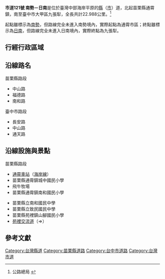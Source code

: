 {{Infobox Taiwan Highway
| Type = CH
| Num = 121
| Length = 22.988
| LastExt = 
| Allocation = 
 {{Plainlist|
* {{Jct|country=TWN|TRML|37}}
* {{Jct|country=TWN|CH|130}}
* {{Jct|country=TWN|TRTC|5}}
 }}
| SpeedHigh = 
| Start = [[苗栗縣|苗栗縣]][[通霄鎮|通霄鎮]][[通霄_(大字)|通霄市區]]
| End = [[臺中市|臺中市]][[大甲區|大甲區]][[九張犁_(大甲區)|九張犁]]
| Dep =[[苗栗縣政府|苗栗縣政府]]<br>[[臺中市政府|臺中市政府]]
}}
'''市道121號 南勢－日南'''是位於臺灣中部海岸平原的[[中華民國縣道|縣]]（[[中華民國市道|市]]）道，北起苗栗縣通霄鎮，南至臺中市大甲區九張犁，全長共計22.988公里。<ref>公路總局 {{Cite web|url=http://www.thb.gov.tw/tm/wcf.aspx |title=存档副本 |accessdate=2011-07-09  |deadurl=yes |archiveurl=https://web.archive.org/web/20110709204443/http://www.thb.gov.tw/tm/wcf.aspx |archivedate=2011-07-09 }}</ref>

起點雖標示為[[南勢_(苗栗縣)|南勢]]，但路線完全未進入南勢境內，實際起點為通霄市區；終點雖標示為[[日南_(臺灣)|日南]]，但路線完全未進入日南境內，實際終點為九張犁。

== 行經行政區域 ==
{{TWNinttop}}
{{TWNint |county=苗栗縣 |cspan=31 |tcd=通霄鎮 |tspan=16 |location=[[通霄_(大字)|通霄市區]] |km=0.0 |road={{Jct|country=TWN|CH|128}} |notes=公路起點<br>[[File:TW_CHW128.svg|20px]]起點 }}
{{台灣公路設施|bri||旗山橋}}
{{TWNint |location=[[北勢_(苗栗縣)|北勢]] |km= |road={{Jct|country=TWN|PH|1}} |notes= }}
{{TWNint |location=[[梅樹腳|梅樹腳]] |km= |road=（地區道路） |notes= }}
{{TWNint |location=[[土城_(苗栗縣)|土城]] |lspan=3 |km= |road={{Jct|country=TWN|TRML|38}} |notes=[[File:TW_THWml38.svg|27px]]起點 }}
{{台灣公路設施|bri||圓山橋}}
{{TWNint |km= |road=（地區道路） |notes= }}
{{台灣公路設施|bri||中和橋}}
{{TWNint |location=下五份 |km= |road=（地區道路） |notes= }}
{{TWNint |location=[[南和_(臺灣)|南和]] |km=7.525 |road={{Jct|country=TWN|TRML|40}} |notes=[[File:TW_THWml40.svg|27px]]終點 }}
{{台灣公路設施|bri||南和橋}}
{{TWNint |location=公館 |km= |road=（地區道路） |notes= }}
{{台灣公路設施|bri||和興橋}}
{{TWNint |location=[[福興_(苗栗縣)|福興]] ||km= |road={{Jct|country=TWN|TRML|48}} |notes=[[File:TW_THWml48.svg|27px]]終點 }}
{{TWNint |location=[[大坪頂_(苗栗縣)|大坪頂]] |lspan=2 |km= |road={{Jct|country=TWN|TRML|37}} |notes=與[[File:TW_THWml37.svg|27px]]共線起點 |status=concur }}
{{TWNint |km= |road={{Jct|country=TWN|TRML|37}} |notes=與[[File:TW_THWml37.svg|27px]]共線終點 |status=concur }}
{{TWNint |tcd=苑裡鎮 |tspan=15 |location=[[苑裡坑|苑裡坑]] |km= |road=（地區道路） |notes= }}
{{TWNint |location=水柳坡 |km=14.95 |road={{Jct|country=TWN|TRML|40-1}} |notes=苗40-1線終點 }}
{{台灣公路設施|bri||水波橋}}
{{TWNint |location=牛湖 |km= |road=（地區道路） |notes= }}
{{台灣公路設施|bri||青埔橋}}
{{TWNint |location=[[大埔_(苗栗縣苑裡鎮)|青埔]] |km= |road=（地區道路） |notes= }}
{{TWNint |location=[[山腳_(苗栗縣)|山腳]] |km=14.731 |road={{Jct|country=TWN|CH|130}} |notes=與[[File:TW_CHW130.svg|20px]]共線起點 |status=concur }}
{{台灣公路設施|bri||致民橋}}
{{TWNint |location=[[舊社_(苗栗縣)|舊社]] |lspan=3 |km= |road={{Jct|country=TWN|CH|130}}<br>{{Jct|country=TWN|TRML|50}} |notes=[[File:TW_THWml50.svg|27px]]起點<br>與[[File:TW_CHW130.svg|20px]]共線終點 |status=concur }}
{{台灣公路設施|bri||德喜橋}}
{{TWNint |km= |road={{Jct|country=TWN|TRML|43}} |notes=[[File:TW_THWml43.svg|27px]]起點 }}
{{TWNint |location=[[社苓|社苓]] |lspan=2 |km= |road={{Jct|country=TWN|TRML|45}} |notes=[[File:TW_THWml45.svg|27px]]起點 }}
{{TWNint |km= |road={{Jct|country=TWN|TRML|47}} |notes= }}
{{台灣公路設施|bri||崑崙橋}}
{{TWNint |location=[[山柑_(地名)|山柑]] |km=20.063 |road={{Jct|country=TWN|CH|140}} |notes=近[[File:TWHW3.svg|20px]][[苑裡交流道_(國道3號)|苑裡交流道]] }}
{{台灣公路設施|bri||山柑橋}}
{{TWNint |county=臺中市 |cspan=6 |tcd=大甲區 |tspan=6 |location=[[日南社_(大字)|日南社]] |km= |road={{Jct|country=TWN|TRTC|4}} |notes=[[File:TW_THWtc4.svg|27px]]起點 }}
{{TWNint |location=[[九張犁_(大甲區)|九張犁]] |lspan=5 |km=22.156 |road={{Jct|country=TWN|TRTC|6}} |notes=[[File:TW_THWtc6.svg|27px]]起點 }}
{{台灣公路設施|cro||通天路||平面交會{{Rint|tw|tra}}[[海岸線_(臺鐵)|海岸線]]}}
{{TWNint |km= |road={{Jct|country=TWN|TRTC|5}} |notes=與[[File:TW_THWtc5.svg|27px]]共線起點 |status=concur }}
{{TWNint |km= |road={{Jct|country=TWN|TRTC|5}} |notes=與[[File:TW_THWtc5.svg|27px]]共線終點 |status=concur }}
{{TWNint |km=22.988 |road={{Jct|country=TWN|PH|1}} |notes=公路終點 }}
{{Jctbtm |conv=no |keys=concur }}

== 沿線路名 ==
{{Col-begin}}
{{Col-2}}
; 苗栗縣路段
* 中山路
* 福德路
* 南和路
{{Col-2}}
; 臺中市路段
* 長安路
* 中山路
* 通天路
{{Col-end}}

== 沿線設施與景點 ==
; 苗栗縣路段
{{Col-begin}}
{{Col-2}}
* [[通霄車站|通霄車站]]（{{Rint|tw|tra}}[[海岸線_(臺鐵)|海岸線]]）
* 苗栗縣通霄鎮城中國民小學
* 飛牛牧場
* 苗栗縣通霄鎮南和國民小學
{{Col-2}}
* 苗栗縣立南和國民中學
* 苗栗縣立致民國民中學
* 苗栗縣苑裡鎮山腳國民小學
* [[苑裡交流道_(國道3號)|苑裡交流道]]（{{Jct|country=TWN|CH|140}}⇒{{Jct|country=TWN|NH|3}}）
{{Col-end}}

== 參考文獻 ==
<references />

{{台灣縣市道}}
{{苗栗公路網}}
{{台中公路網}}

[[Category:台灣縣道|Category:台灣縣道]]
[[Category:苗栗縣道路|Category:苗栗縣道路]]
[[Category:台中市道路|Category:台中市道路]]
[[Category:台灣市道|Category:台灣市道]]